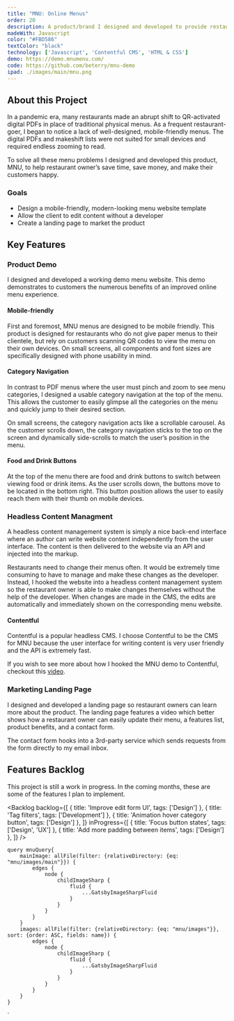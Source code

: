 ```yaml
---
title: "MNU: Online Menus"
order: 20
description: A product/brand I designed and developed to provide restaurant owners with well-designed, mobile-friendly menu websites.
madeWith: Javascript
color: "#FBD586"
textColor: "black"
technology: ['Javascript', 'Contentful CMS', 'HTML & CSS']
demo: https://demo.mnumenu.com/
code: https://github.com/beterry/mnu-demo
ipad: ./images/main/mnu.png
---
```



## About this Project

In a pandemic era, many restaurants made an abrupt shift to QR-activated digital PDFs in place of traditional physical menus. As a frequent restaurant-goer, I began to notice a lack of well-designed, mobile-friendly menus. The digital PDFs and makeshift lists were not suited for small devices and required endless zooming to read.

To solve all these menu problems I designed and developed this product, MNU, to help restaurant owner’s save time, save money, and make their customers happy.

### Goals

- Design a mobile-friendly, modern-looking menu website template
- Allow the client to edit content without a developer
- Create a landing page to market the product

## Key Features

### Product Demo

I designed and developed a working demo menu website. This demo demonstrates to customers the numerous benefits of an improved online menu experience.

#### Mobile-friendly

First and foremost, MNU menus are designed to be mobile friendly. This product is designed for restaurants who do not give paper menus to their clientele, but rely on customers scanning QR codes to view the menu on their own devices. On small screens, all components and font sizes are specifically designed with phone usability in mind.

<Screenshot 
    image={props.data.images.edges[0].node.childImageSharp.fluid}
    caption='The menu is designed to be used on any sized device.'
    url='https://demo.mnumenu.com'
    mobile
/>

#### Category Navigation

In contrast to PDF menus where the user must pinch and zoom to see menu categories, I designed a usable category navigation at the top of the menu. This allows the customer to easily glimpse all the categories on the menu and quickly jump to their desired section.

On small screens, the category navigation acts like a scrollable carousel. As the customer scrolls down, the category navigation sticks to the top on the screen and dynamically side-scrolls to match the user’s position in the menu.

#### Food and Drink Buttons

At the top of the menu there are food and drink buttons to switch between viewing food or drink items. As the user scrolls down, the buttons move to be located in the bottom right. This button position allows the user to easily reach them with their thumb on mobile devices.

<Screenshot 
    image={props.data.images.edges[1].node.childImageSharp.fluid}
    caption='The category nevigation sticks to the top of the screen and horizontally auto-scrolls. The food and drink buttons are conviently located in the bottom right.'
    url='https://demo.mnumenu.com'
    mobile
/>

### Headless Content Managment

A headless content management system is simply a nice back-end interface where an author can write website content independently from the user interface. The content is then delivered to the website via an API and injected into the markup.

Restaurants need to change their menus often. It would be extremely time consuming to have to manage and make these changes as the developer. Instead, I hooked the website into a headless content management system so the restaurant owner is able to make changes themselves without the help of the developer. When changes are made in the CMS, the edits are automatically and immediately shown on the corresponding menu website.

#### Contentful

Contentful is a popular headless CMS. I choose Contentful to be the CMS for MNU because the user interface for writing content is very user friendly and the API is extremely fast. 

<Callout emoji='&#128249;'>
    If you wish to see more about how I hooked the MNU demo to Contentful, checkout this <a href='#'>video</a>.
</Callout>

<Screenshot 
    image={props.data.images.edges[2].node.childImageSharp.fluid}
    caption='A screenshot of the Contentful portal. The restaurant has full control of all menu content via this CMS.'
    url='app.contentful.com'
/>

### Marketing Landing Page

I designed and developed a landing page so restaurant owners can learn more about the product. The landing page features a video which better shows how a restaurant owner can easily update their menu, a features list, product benefits, and a contact form.

The contact form hooks into a 3rd-party service which sends requests from the form directly to my email inbox.

<Screenshot 
    image={props.data.images.edges[3].node.childImageSharp.fluid}
    caption='The landing page markets MNU to prospective customers.'
    url='https://mnumenu.com'
/>


## Features Backlog

This project is still a work in progress. In the coming months, these are some of the features I plan to implement.

<Backlog 
    backlog={[
        {
            title: 'Improve edit form UI',
            tags: ['Design']
        },
        {
            title: 'Tag filters',
            tags: ['Development']
        },
        {
            title: 'Animation hover category button',
            tags: ['Design']
        },
    ]}
    inProgress={[
        {
            title: 'Focus button states',
            tags: ['Design', 'UX']
        },
        {
            title: 'Add more padding between items',
            tags: ['Design']
        },
    ]}
/>

    query mnuQuery{
        mainImage: allFile(filter: {relativeDirectory: {eq: "mnu/images/main"}}) {
            edges {
                node {
                    childImageSharp {
                        fluid {
                            ...GatsbyImageSharpFluid
                        }
                    }
                }
            }
        }
        images: allFile(filter: {relativeDirectory: {eq: "mnu/images"}}, sort: {order: ASC, fields: name}) {
            edges {
                node {
                    childImageSharp {
                        fluid {
                            ...GatsbyImageSharpFluid
                        }
                    }
                }
            }
        }
    }
`